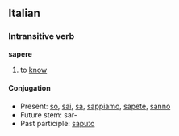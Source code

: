 ==Italian==
===Intransitive verb===
'''sapere'''

#to [[know]]

====Conjugation====
*Present: [[so#Italian|so]], [[sai#Italian|sai]], [[sa#Italian|sa]], [[sappiamo]], [[sapete]], [[sanno]]
*Future stem: sar-
*Past participle: [[saputo]]